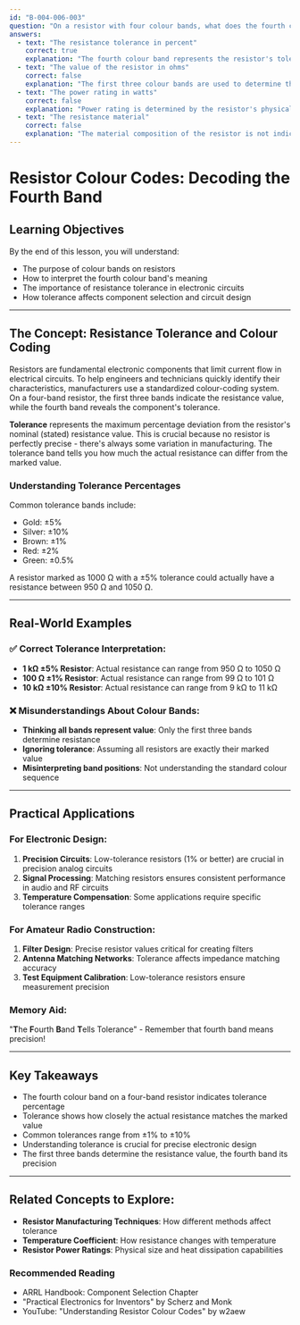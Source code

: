 ```yaml
---
id: "B-004-006-003"
question: "On a resistor with four colour bands, what does the fourth colour band indicate?"
answers:
  - text: "The resistance tolerance in percent"
    correct: true
    explanation: "The fourth colour band represents the resistor's tolerance, which indicates how precisely the actual resistance value matches the nominal (stated) resistance value. Tolerance is expressed as a percentage and tells you the acceptable range of variation from the resistor's rated resistance. For example, a ±5% tolerance means the actual resistance can vary up to 5% above or below the marked value."
  - text: "The value of the resistor in ohms"
    correct: false
    explanation: "The first three colour bands are used to determine the resistor's value in ohms, not the fourth band. The first two bands represent significant digits, while the third band is a multiplier. The fourth band specifically indicates tolerance, not the base resistance value."
  - text: "The power rating in watts"
    correct: false
    explanation: "Power rating is determined by the resistor's physical size and construction, not by the colour bands. It indicates how much electrical power the resistor can dissipate as heat without being damaged. The colour bands are used for resistance value and tolerance, not power rating."
  - text: "The resistance material"
    correct: false
    explanation: "The material composition of the resistor is not indicated by the colour bands. These bands provide information about resistance value and tolerance. The resistor's material (such as carbon film, metal film, or wire-wound) is typically determined by other manufacturing specifications."
---
```


# Resistor Colour Codes: Decoding the Fourth Band

## Learning Objectives
By the end of this lesson, you will understand:
- The purpose of colour bands on resistors
- How to interpret the fourth colour band's meaning
- The importance of resistance tolerance in electronic circuits
- How tolerance affects component selection and circuit design

---

## The Concept: Resistance Tolerance and Colour Coding

Resistors are fundamental electronic components that limit current flow in electrical circuits. To help engineers and technicians quickly identify their characteristics, manufacturers use a standardized colour-coding system. On a four-band resistor, the first three bands indicate the resistance value, while the fourth band reveals the component's tolerance.

**Tolerance** represents the maximum percentage deviation from the resistor's nominal (stated) resistance value. This is crucial because no resistor is perfectly precise - there's always some variation in manufacturing. The tolerance band tells you how much the actual resistance can differ from the marked value.

### Understanding Tolerance Percentages

Common tolerance bands include:
- Gold: ±5%
- Silver: ±10%
- Brown: ±1%
- Red: ±2%
- Green: ±0.5%

A resistor marked as 1000 Ω with a ±5% tolerance could actually have a resistance between 950 Ω and 1050 Ω.

---

## Real-World Examples

### ✅ Correct Tolerance Interpretation:
- **1 kΩ ±5% Resistor**: Actual resistance can range from 950 Ω to 1050 Ω
- **100 Ω ±1% Resistor**: Actual resistance can range from 99 Ω to 101 Ω
- **10 kΩ ±10% Resistor**: Actual resistance can range from 9 kΩ to 11 kΩ

### ❌ Misunderstandings About Colour Bands:
- **Thinking all bands represent value**: Only the first three bands determine resistance
- **Ignoring tolerance**: Assuming all resistors are exactly their marked value
- **Misinterpreting band positions**: Not understanding the standard colour sequence

---

## Practical Applications

### For Electronic Design:
1. **Precision Circuits**: Low-tolerance resistors (1% or better) are crucial in precision analog circuits
2. **Signal Processing**: Matching resistors ensures consistent performance in audio and RF circuits
3. **Temperature Compensation**: Some applications require specific tolerance ranges

### For Amateur Radio Construction:
1. **Filter Design**: Precise resistor values critical for creating filters
2. **Antenna Matching Networks**: Tolerance affects impedance matching accuracy
3. **Test Equipment Calibration**: Low-tolerance resistors ensure measurement precision

### Memory Aid:
"**T**he **F**ourth **B**and **T**ells Tolerance" - Remember that fourth band means precision!

---

## Key Takeaways

- The fourth colour band on a four-band resistor indicates tolerance percentage
- Tolerance shows how closely the actual resistance matches the marked value
- Common tolerances range from ±1% to ±10%
- Understanding tolerance is crucial for precise electronic design
- The first three bands determine the resistance value, the fourth band its precision

---

## Related Concepts to Explore:
- **Resistor Manufacturing Techniques**: How different methods affect tolerance
- **Temperature Coefficient**: How resistance changes with temperature
- **Resistor Power Ratings**: Physical size and heat dissipation capabilities

### Recommended Reading
- ARRL Handbook: Component Selection Chapter
- "Practical Electronics for Inventors" by Scherz and Monk
- YouTube: "Understanding Resistor Colour Codes" by w2aew